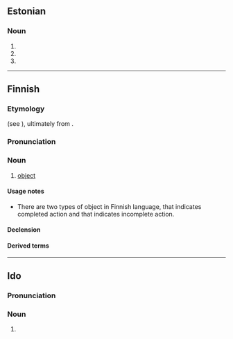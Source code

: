 ==Estonian==

===Noun===
{{head|et|noun form}}

# {{noun form of|et|objekt||gen|s}}
# {{noun form of|et|objekt||par|s}}
# {{noun form of|et|objekt||ill|s}}

----

==Finnish==

===Etymology===
{{internationalism|fi}} (see {{cog|en|object}}), ultimately from {{der|fi|la|obiectus}}.

===Pronunciation===
{{fi-pronunciation}}

===Noun===
{{fi-noun}}

# [[object]]

====Usage notes====
* There are two types of object in Finnish language, {{m|fi|kokonaisobjekti||total object}} that indicates completed action and {{m|fi|osaobjekti||partial object}} that indicates incomplete action.

====Declension====
{{fi-decl-risti|objekt|||a}}

====Derived terms====
{{der4
|fi|epäsuora objekti
|kokonaisobjekti
|objektiivinen
|osaobjekti
|seksiobjekti
|seksuaaliobjekti
|sukupuoliobjekti}}

----

==Ido==

===Pronunciation===
{{io-IPA}}

===Noun===
{{head|io|noun form}}

# {{plural of|io|objekto}}
